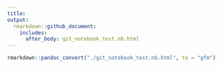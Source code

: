 ```yaml
---
title:
output: 
  rmarkdown::github_document:
    includes:
      after_body: git_notebook_test.nb.html
---
```


```r
rmarkdown::pandoc_convert("./git_notebook_test.nb.html", to = "gfm")
```

